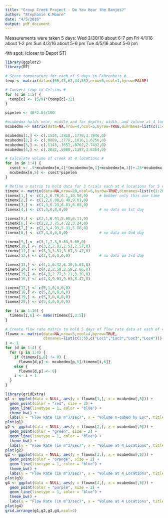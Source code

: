 ```yaml
---
title: "Group Creek Project - Do You Hear the Banjos?"
author: "Stephanie K Moore"
date: "4/5/2016"
output: pdf_document
---
```

Measurements were taken 5 days:
Wed 3/30/16 about 6-7 pm
Fri 4/1/16 about 1-2 pm
Sun 4/3/16 about 5-6 pm
Tue 4/5/16 about 5-6 pm


4th spot:  (closer to Depot ST)

```r
library(ggplot2)
library(DT)

# Store temperature for each of 5 days in Fahrenheit #
temp <- matrix(data=c(66,45,67,44,55),nrow=5,ncol=1,byrow=FALSE)

# Convert temp to Celsius #
for (c in 1:5) {
  temp[c] <- (5/9)*(temp[c]-32)
}

pipelen <- 48*2.54/100

#mcubedmx holds near, middle and far depths, width, and volume at 4 locations in meters #
mcubedmx <- matrix(data=NA,nrow=4,ncol=5,byrow=TRUE,dimnames=list(c(1:4),c("Near Depth","Mid-Depth","Far Depth","Width","Volume"))) 

mcubedmx[1,] <- c(.1524,.3810,.1778,3.7846,0) 
mcubedmx[2,] <- c(.0889,.1778,.1016,1.6256,0) 
mcubedmx[3,] <- c(.1143,.1651,.0762,2.7432,0) 
mcubedmx[4,] <- c(.2032,.5080,.1397,3.8354,0) 

# Calculate volume of creek at 4 locations #
for (m in 1:4) {
  csect <- .5*mcubedmx[m,4]*(mcubedmx[m,1]+mcubedmx[m,3])+.25*mcubedmx[m,4]*(2*mcubedmx[m,2]-mcubedmx[m,1]-mcubedmx[m,3])
  mcubedmx[m,5] <- csect*pipelen
}

# Define a matrix to hold data for 3 trials each at 4 locations for 5 days #
timemx <- matrix(data=NA,nrow=20,ncol=6,byrow=TRUE,dimnames=list(c(1:20),c("Day","Location","Trial 1","Trial 2","Trial 3","Mean of Trials")))
timemx[1,] <- c(1,1,6.76,6.1,10.56,0)     # bobber only this one time
timemx[2,] <- c(1,2,6.08,6.48,9.61,0)
timemx[3,] <- c(1,3,6.23,6.83,6.08,0)
timemx[4,] <- c(1,4,0,0,0,0)              # no data on 1st day

timemx[5,] <- c(2,1,6.93,5.65,6.11,0)
timemx[6,] <- c(2,2,3.75,4.22,3.24,0)
timemx[7,] <- c(2,3,4.93,5.31,5.88,0)
timemx[8,] <- c(2,4,0,0,0,0)              # no data on 2nd day

timemx[9,] <- c(3,1,7.3,5.83,5.65,0)
timemx[10,] <- c(3,2,2.81,2.51,2.57,0)
timemx[11,] <- c(3,3,3.51,3.67,3.42,0)
timemx[12,] <- c(3,4,0,0,0,0)             # no data on 3rd day

timemx[13,] <- c(4,1,6.42,6.20,5.63,0)
timemx[14,] <- c(4,2,2.58,2.59,2.66,0)
timemx[15,] <- c(4,3,2.77,3.21,3.10,0)
timemx[16,] <- c(4,4,9.03,9.63,8.42,0)

timemx[17,] <- c(5,1,0,0,0,0)
timemx[18,] <- c(5,2,0,0,0,0)
timemx[19,] <- c(5,3,0,0,0,0)
timemx[20,] <- c(5,4,0,0,0,0) 

for (i in 1:16) {
  timemx[i,6] <- mean(timemx[i,3:5])
}
```

```r
# Create flow rate matrix to hold 5 days of flow rate data at each of 4 locations #
flowmx <- matrix(data=NA,nrow=5,ncol=4,byrow=TRUE,
                 dimnames=list(c(1:5),c("Loc1","Loc2","Loc3","Loc4")))
i <- 1
for (d in 1:4) { 
  for (p in 1:4) {
    if (timemx[i,6] != 0) {
      flowmx[d,p] <- mcubedmx[p,5]/timemx[i,6]}
    else {
      flowmx[d,p] <- 0}
    i <- i + 1
  }
}
```

```r
library(gridExtra)
g1 <- ggplot(data = NULL, aes(y = flowmx[1,], x = mcubedmx[,5])) +
  geom_point(color = "red", size = 2) +
  geom_line(linetype = 1, color = "blue") +
  theme_bw() +
  labs(y = "Flow Rate (in m^3/sec)", x = "Volume m-cubed by Loc", title = "Flow Rates vs. Volume by Location (Metric)") 
plot(g1)
g2 <- ggplot(data = NULL, aes(y = flowmx[2,], x = mcubedmx[,5])) +
  geom_point(color = "green", size = 2) +
  geom_line(linetype = 1, color = "blue") +
  theme_bw() +
  labs(y = "Flow Rate (in m^3/sec)", x = "Volume at 4 Locations", title = "Flow Rates vs. Volume by Location (Metric)") 
plot(g2)
g3 <- ggplot(data = NULL, aes(y = flowmx[3,], x = mcubedmx[,5])) +
  geom_point(color = "orange", size = 2) +
  geom_line(linetype = 1, color = "blue") +
  theme_bw() +
  labs(y = "Flow Rate (in m^3/sec)", x = "Volume at 4 Locations", title = "Flow Rates vs. Volume by Location (Metric)") 
plot(g3)
g4 <- ggplot(data = NULL, aes(y = flowmx[4,], x = mcubedmx[,5])) +
  geom_point(color = "purple", size = 2) +
  geom_line(linetype = 1, color = "blue") +
  theme_bw() +
  labs(y = "Flow Rate (in m^3/sec)", x = "Volume at 4 Locations", title = "Flow Rates vs. Volume by Location (Metric)") 
plot(g4)
grid.arrange(g1,g2,g3,g4,ncol=4)

```
